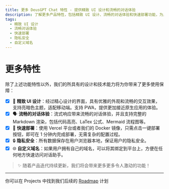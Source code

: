 ```yaml
---
title: 更多 DeusGPT Chat 特性 - 提供精致 UI 设计和流畅的对话体验
description: 了解更多产品特性，包括精致 UI 设计、流畅的对话体验和快速部署功能，为用户带来更好的体验。
tags:
  - 精致 UI 设计
  - 流畅对话体验
  - 快速部署
  - 隐私安全
  - 自定义域名
---
```


# 更多特性

除了上述功能特性以外，我们的所具有的设计和技术能力将为你带来了更多使用保障：

- [x] 💎 **精致 UI 设计**：经过精心设计的界面，具有优雅的外观和流畅的交互效果，支持亮暗色主题，适配移动端。支持 PWA，提供更加接近原生应用的体验。
- [x] 🗣️ **流畅的对话体验**：流式响应带来流畅的对话体验，并且支持完整的 Markdown 渲染，包括代码高亮、LaTex 公式、Mermaid 流程图等。
- [x] 💨 **快速部署**：使用 Vercel 平台或者我们的 Docker 镜像，只需点击一键部署按钮，即可在 1 分钟内完成部署，无需复杂的配置过程。
- [x] 🔒 **隐私安全**：所有数据保存在用户浏览器本地，保证用户的隐私安全。
- [x] 🌐 **自定义域名**：如果用户拥有自己的域名，可以将其绑定到平台上，方便在任何地方快速访问对话助手。

> ✨ 随着产品迭代持续更新，我们将会带来更多更多令人激动的功能！

---

<Callout>你可以在 Projects 中找到我们后续的 [Roadmap][github-project-link] 计划</Callout>

[github-project-link]: https://github.com/lobehub/lobe-chat/projects
